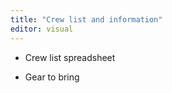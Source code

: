 ```yaml
---
title: "Crew list and information"
editor: visual
---
```


-   Crew list spreadsheet

-   Gear to bring
